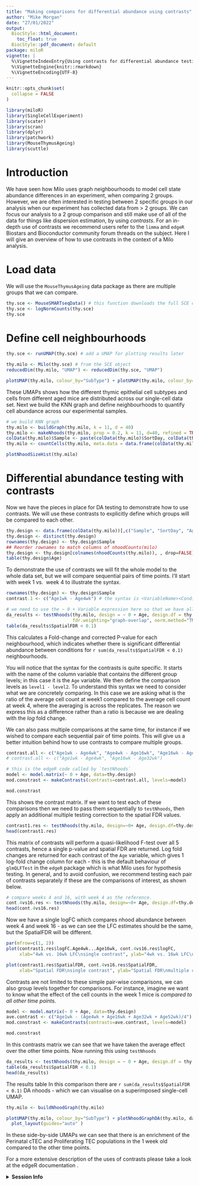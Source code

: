 ```yaml
---
title: "Making comparisons for differential abundance using contrasts"
author: "Mike Morgan"
date: "27/01/2022"
output:
  BiocStyle::html_document:
    toc_float: true
  BiocStyle::pdf_document: default
package: miloR
vignette: |
  %\VignetteIndexEntry{Using contrasts for differential abundance testing}
  %\VignetteEngine{knitr::rmarkdown}
  %\VignetteEncoding{UTF-8}
---
```


```r
knitr::opts_chunk$set(
  collapse = FALSE
)
```


```r
library(miloR)
library(SingleCellExperiment)
library(scater)
library(scran)
library(dplyr)
library(patchwork)
library(MouseThymusAgeing)
library(scuttle)
```


# Introduction

We have seen how Milo uses graph neighbourhoods to model cell state abundance differences in an experiment, when comparing 2 groups. However, we are often interested in 
testing between 2 specific groups in our analysis when our experiment has collected data from $\gt$  2 groups. We can focus our analysis to a 2 group comparison and 
still make use of all of the data for things like dispersion estimation, by using _contrasts_. For an in-depth use of contrasts we recommend users refer to the `limma` 
and `edgeR` Biostars and Bioconductor community forum threads on the subject. Here I will give an overview of how to use contrasts in the context of a Milo analysis.

# Load data

We will use the `MouseThymusAgeing` data package as there are multiple groups that we can compare.

```r
thy.sce <- MouseSMARTseqData() # this function downloads the full SCE object
thy.sce <- logNormCounts(thy.sce)
thy.sce
```

# Define cell neighbourhoods

```r
thy.sce <- runUMAP(thy.sce) # add a UMAP for plotting results later

thy.milo <- Milo(thy.sce) # from the SCE object
reducedDim(thy.milo, "UMAP") <- reducedDim(thy.sce, "UMAP")

plotUMAP(thy.milo, colour_by="SubType") + plotUMAP(thy.milo, colour_by="Age")
```

These UMAPs shows how the different thymic epithelial cell subtypes and cells from different aged mice are distributed across our single-cell data set. Next 
we build the KNN graph and define neighbourhoods to quantify cell abundance across our experimental samples.

```r
# we build KNN graph
thy.milo <- buildGraph(thy.milo, k = 11, d = 40)
thy.milo <- makeNhoods(thy.milo, prop = 0.2, k = 11, d=40, refined = TRUE, refinement_scheme="graph") # make nhoods using graph-only as this is faster
colData(thy.milo)$Sample <- paste(colData(thy.milo)$SortDay, colData(thy.milo)$Age, sep="_")
thy.milo <- countCells(thy.milo, meta.data = data.frame(colData(thy.milo)), samples="Sample") # make the nhood X sample counts matrix
``` 


```r
plotNhoodSizeHist(thy.milo)
```

# Differential abundance testing with contrasts

Now we have the pieces in place for DA testing to demonstrate how to use contrasts. We will use these contrasts to explicitly define which groups will be 
compared to each other.

```r
thy.design <- data.frame(colData(thy.milo))[,c("Sample", "SortDay", "Age")]
thy.design <- distinct(thy.design)
rownames(thy.design) <- thy.design$Sample
## Reorder rownames to match columns of nhoodCounts(milo)
thy.design <- thy.design[colnames(nhoodCounts(thy.milo)), , drop=FALSE]
table(thy.design$Age)
```

To demonstrate the use of contrasts we will fit the whole model to the whole data set, but we will compare sequential pairs of time points. I'll start with week 1 vs. 
week 4 to illustrate the syntax.

```r
rownames(thy.design) <- thy.design$Sample
contrast.1 <- c("Age1wk - Age4wk") # the syntax is <VariableName><ConditionLevel> - <VariableName><ControlLevel>

# we need to use the ~ 0 + Variable expression here so that we have all of the levels of our variable as separate columns in our model matrix
da_results <- testNhoods(thy.milo, design = ~ 0 + Age, design.df = thy.design, model.contrasts = contrast.1,
                         fdr.weighting="graph-overlap", norm.method="TMM")
table(da_results$SpatialFDR < 0.1)
```

This calculates a Fold-change and corrected P-value for each neighbourhood, which indicates whether there is significant differential abundance between conditions for 
`r sum(da_results$SpatialFDR < 0.1)` neighbourhoods.

You will notice that the syntax for the contrasts is quite specific. It starts with the name of the column variable that contains the different group levels; in this case 
it is the `Age` variable. We then define the comparison levels as `level1 - level2`. To understand this syntax we need to consider what we are concretely comparing. In this 
case we are asking what is the ratio of the average cell count at week1 compared to the average cell count at week 4, where the averaging is across the replicates. The 
reason we express this as a difference rather than a ratio is because we are dealing with the _log_ fold change.

We can also pass multiple comparisons at the same time, for instance if we wished to compare each sequential pair of time points. This will give us a better intuition behind 
how to use contrasts to compare multiple groups.

```r
contrast.all <- c("Age1wk - Age4wk", "Age4wk - Age16wk", "Age16wk - Age32wk", "Age32wk - Age52wk")
# contrast.all <- c("Age1wk - Age4wk", "Age16wk - Age32wk")

# this is the edgeR code called by `testNhoods`
model <- model.matrix(~ 0 + Age, data=thy.design)
mod.constrast <- makeContrasts(contrasts=contrast.all, levels=model)

mod.constrast
```

This shows the contrast matrix. If we want to test each of these comparisons then we need to pass them sequentially to `testNhoods`, then apply an additional 
multiple testing correction to the spatial FDR values.

```r
contrast1.res <- testNhoods(thy.milo, design=~0+ Age, design.df=thy.design, fdr.weighting="graph-overlap", model.contrasts = contrast.all)
head(contrast1.res)
```

This matrix of contrasts will perform a quasi-likelihood F-test over all 5 contrasts, hence a single p-value and spatial FDR are returned. Log fold changes are returned for 
each contrast of the `Age` variable, which gives 1 log-fold change column for each - this is the default behaviour of `glmQLFTest` in the `edgeR` package 
which is what Milo uses for hypothesis testing. In general, and to avoid confusion, we recommend testing each pair of contrasts separately if these are the comparisons 
of interest, as shown below.

```r
# compare weeks 4 and 16, with week 4 as the reference.
cont.4vs16.res <- testNhoods(thy.milo, design=~0+ Age, design.df=thy.design, fdr.weighting="graph-overlap", model.contrasts = c("Age4wk - Age16wk"))
head(cont.4vs16.res)
```

Now we have a single logFC which compares nhood abundance between week 4 and week 16 - as we can see the LFC estimates should be the same, but the SpatialFDR will be different.

```r
par(mfrow=c(1, 2))
plot(contrast1.res$logFC.Age4wk...Age16wk, cont.4vs16.res$logFC,
     xlab="4wk vs. 16wk LFC\nsingle contrast", ylab="4wk vs. 16wk LFC\nmultiple contrast")

plot(contrast1.res$SpatialFDR, cont.4vs16.res$SpatialFDR,
     xlab="Spatial FDR\nsingle contrast", ylab="Spatial FDR\nmultiple contrast")

```


Contrasts are not limited to these simple pair-wise comparisons, we can also group levels together for comparisons. For instance, imagine we want to know 
what the effect of the cell counts in the week 1 mice is _compared to all other time points_.

```r
model <- model.matrix(~ 0 + Age, data=thy.design)
ave.contrast <- c("Age1wk - (Age4wk + Age16wk + Age32wk + Age52wk)/4")
mod.constrast <- makeContrasts(contrasts=ave.contrast, levels=model)

mod.constrast
```
In this contrasts matrix we can see that we have taken the average effect over the other time points. Now running this using `testNhoods`

```r
da_results <- testNhoods(thy.milo, design = ~ 0 + Age, design.df = thy.design, model.contrasts = ave.contrast, fdr.weighting="graph-overlap")
table(da_results$SpatialFDR < 0.1)
head(da_results)
```

The results table In this comparison there are `r sum(da_results$SpatialFDR < 0.1)` DA nhoods - which we can visualise on a superimposed single-cell UMAP.

```r
thy.milo <- buildNhoodGraph(thy.milo)

plotUMAP(thy.milo, colour_by="SubType") + plotNhoodGraphDA(thy.milo, da_results, alpha=0.1) +
  plot_layout(guides="auto" )
```

In these side-by-side UMAPs we can see that there is an enrichment of the Perinatal cTEC and Proliferating TEC populations in the 1 week old compared to 
the other time points.

For a more extensive description of the uses of contrasts please take a look at the edgeR documentation \Biocpkg{edgeR}.


<details>
  <summary>**Session Info**</summary>
  
```r
sessionInfo()
```

</details>













